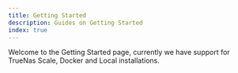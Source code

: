 ```yaml
---
title: Getting Started
description: Guides on Getting Started
index: true
---
```


Welcome to the Getting Started page, currently we have support for TrueNas Scale, Docker and Local installations.